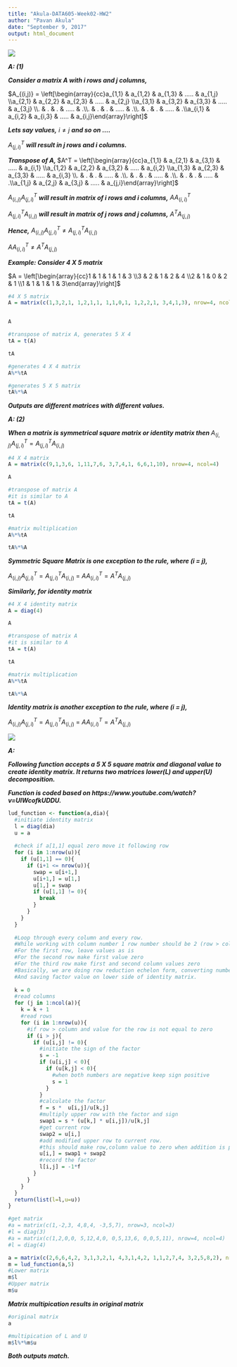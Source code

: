 ---
title: "Akula-DATA605-Week02-HW2"
author: "Pavan Akula"
date: "September 9, 2017"
output: html_document
---

![](image1.png)

**_A: (1)_**

**_Consider a matrix A with i rows and j columns, _**

$A_{(i,j)} = \left[\begin{array}{cc}a_{1,1} & a_{1,2} & a_{1,3} & ..... & a_{1,j} \\a_{2,1} & a_{2,2} & a_{2,3} & ..... & a_{2,j} \\a_{3,1} & a_{3,2} & a_{3,3} & ..... & a_{3,j} \\. & . & . & ..... & .\\. & . & . & ..... & .\\. & . & . & ..... & .\\a_{i,1} & a_{i,2} & a_{i,3} & ..... & a_{i,j}\end{array}\right]$

**_Lets say values,_** $i \ne j$ **_and so on .... _**

$A_{(j,i)}^{T}$ **_will result in j rows and i columns._**

**_Transpose of A, _** $A^T = \left[\begin{array}{cc}a_{1,1} & a_{2,1} & a_{3,1} & ..... & a_{i,1} \\a_{1,2} & a_{2,2} & a_{3,2} & ..... & a_{i,2} \\a_{1,3} & a_{2,3} & a_{3,3} & ..... & a_{i,3} \\. & . & . & ..... & .\\. & . & . & ..... & .\\. & . & . & ..... & .\\a_{1,j} & a_{2,j} & a_{3,j} & ..... & a_{j,i}\end{array}\right]$

$A_{(i,j)}A_{(j,i)}^{T}$ **_will result in matrix of i rows and i columns,_** $AA_{(i,i)}^{T}$

$A_{(j,i)}^{T}A_{(i,j)}$ **_will result in matrix of j rows and j columns,_** $A^{T}A_{(j,j)}$

**_Hence,_** $A_{(i,j)}A_{(j,i)}^{T} \ne A_{(j,i)}^{T}A_{(i,j)}$

$AA_{(i,i)}^{T} \ne A^{T}A_{(j,j)}$

**_Example: Consider 4 X 5 matrix_**

$A = \left[\begin{array}{cc}1 & 1 & 1 & 1 & 3 \\3 & 2 & 1 & 2 & 4 \\2 & 1 & 0 & 2 & 1 \\1 & 1 & 1 & 1 & 3\end{array}\right]$

```{r, echo=T}
#4 X 5 matrix
A = matrix(c(1,3,2,1, 1,2,1,1, 1,1,0,1, 1,2,2,1, 3,4,1,3), nrow=4, ncol=5)


A

#transpose of matrix A, generates 5 X 4
tA = t(A)

tA

#generates 4 X 4 matrix
A%*%tA

#generates 5 X 5 matrix
tA%*%A
```

**_Outputs are different matrices with different values._**

**_A: (2)_**

**_When a matrix is symmetrical square matrix or identity matrix then _** $A_{(i,j)}A_{(j,i)}^{T} = A_{(j,i)}^{T}A_{(i,j)}$

```{r, echo=T}
#4 X 4 matrix 
A = matrix(c(9,1,3,6, 1,11,7,6, 3,7,4,1, 6,6,1,10), nrow=4, ncol=4)

A

#transpose of matrix A
#it is similar to A
tA = t(A)

tA

#matrix multiplication
A%*%tA

tA%*%A
```

**_Symmetric Square Matrix is one exception to the rule, where (i = j), _** 

$A_{(i,j)}A_{(j,i)}^{T} = A_{(j,i)}^{T}A_{(i,j)}$ = $AA_{(i,i)}^{T} = A^{T}A_{(j,j)}$

**_Similarly, for identity matrix_**

```{r, echo=T}
#4 X 4 identity matrix 
A = diag(4)

A

#transpose of matrix A
#it is similar to A
tA = t(A)

tA

#matrix multiplication
A%*%tA

tA%*%A
```
**_Identity matrix is another exception to the rule, where (i = j), _** 

$A_{(i,j)}A_{(j,i)}^{T} = A_{(j,i)}^{T}A_{(i,j)}$ = $AA_{(i,i)}^{T} = A^{T}A_{(j,j)}$


![](image2.png)

**_A:_**

**_Following function accepts a 5 X 5 square matrix and diagonal value to create identity matrix. It returns two matrices lower(L) and upper(U) decomposition._**

**_Function is coded based on https://www.youtube.com/watch?v=UlWcofkUDDU. _**

```{r, echo=T}
lud_function <- function(a,dia){
  #initiate identity matrix
  l = diag(dia)
  u = a
  
  #check if a[1,1] equal zero move it following row
  for (i in 1:nrow(u)){
    if (u[1,1] == 0){
      if (i+1 <= nrow(u)){
        swap = u[i+1,]
        u[i+1,] = u[1,]
        u[1,] = swap
        if (u[1,1] != 0){
          break
        }        
      }
    }
  }
  
  #Loop through every column and every row.
  #While working with column number 1 row number should be 2 (row > column)
  #For the first row, leave values as is
  #For the second row make first value zero
  #For the third row make first and second column values zero
  #Basically, we are doing row reduction echelon form, converting numbers on the lower side of diagonal to zero.
  #And saving factor value on lower side of identity matrix.
  
  k = 0
  #read columns
  for (j in 1:ncol(a)){
    k = k + 1
    #read rows
    for (i in 1:nrow(u)){
      #if row > column and value for the row is not equal to zero
      if (i > j){
        if (u[i,j] != 0){
          #initiate the sign of the factor
          s = -1
          if (u[i,j] < 0){
            if (u[k,j] < 0){
              #when both numbers are negative keep sign positive
              s = 1
            }
          }
          #calculate the factor
          f = s *  u[i,j]/u[k,j]
          #multiply upper row with the factor and sign
          swap1 = s * (u[k,] * u[i,j])/u[k,j]
          #get current row
          swap2 = u[i,]
          #add modified upper row to current row.
          #this should make row,column value to zero when addition is performed
          u[i,] = swap1 + swap2
          #record the factor
          l[i,j] = -1*f
        } 
      }
    }
  }
  return(list(l=l,u=u))
}

#get matrix
#a = matrix(c(1,-2,3, 4,8,4, -3,5,7), nrow=3, ncol=3)
#l = diag(3)
#a = matrix(c(1,2,0,0, 5,12,4,0, 0,5,13,6, 0,0,5,11), nrow=4, ncol=4)
#l = diag(4)

a = matrix(c(2,6,6,4,2, 3,1,3,2,1, 4,3,1,4,2, 1,1,2,7,4, 3,2,5,8,2), nrow=5, ncol=5)
m = lud_function(a,5)
#Lower matrix
m$l
#Upper matrix
m$u
```

**_Matrix multipication results in original matrix_**
```{r, echo=T}
#original matrix
a
```

```{r, echo=T}
#multipication of L and U
m$l%*%m$u
```

**_Both outputs match._**
